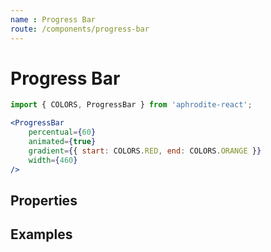 ```yaml
---
name : Progress Bar
route: /components/progress-bar
---
```



# Progress Bar
```jsx
import { COLORS, ProgressBar } from 'aphrodite-react';

<ProgressBar
    percentual={60}
    animated={true}
    gradient={{ start: COLORS.RED, end: COLORS.ORANGE }}
    width={460}
/>
```

## Properties
<PropsTable of={ProgressBar} />

## Examples
<Playground>
    <div style={{ marginTop: '10px', marginBottom: '20px' }}>
        <ProgressBar percentual={20} />
    </div>
    <div style={{ marginTop: '10px', marginBottom: '20px' }}>
        <ProgressBar percentual={40} height={20} color={'purple'} />
    </div>
    <div style={{ marginTop: '10px', marginBottom: '20px' }}>
        <ProgressBar percentual={60} height={30} color={'red'} />
    </div>
    <div style={{ marginTop: '10px', marginBottom: '20px' }}>
        <ProgressBar percentual={80} height={40} animated={true} gradient={{ start: COLORS.ORANGE, end: COLORS.YELLOW }} />
    </div>
    <div style={{ marginTop: '10px', marginBottom: '20px' }}>
        <ProgressBar percentual={100} height={50} radius={25} animated={true} gradient={{ start: COLORS.GREEN, end: COLORS.DARK_GREEN }} />
    </div>
</Playground>
